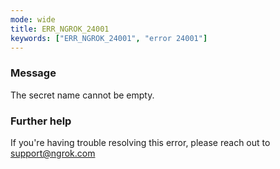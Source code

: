 ```yaml
---
mode: wide
title: ERR_NGROK_24001
keywords: ["ERR_NGROK_24001", "error 24001"]
---
```


### Message

The secret name cannot be empty.

### Further help

If you're having trouble resolving this error, please reach out to [support@ngrok.com](mailto:support@ngrok.com?subject=Help%20with%20ERR_NGROK_24001)
